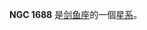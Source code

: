 {{NGCInfoBox|NGCID=NGC 1688|發現者=約翰·弗里德里希·威廉·赫歇爾|發現日期=1834年12月4日|其他編號=ESO 119-6,AM 0447-595,IRAS04476-5953|曆元=J2000.0|赤經=4時48分23.5秒
|赤緯=-59°48'0"|星座=剑鱼座|星體=星系|星等=11.6|表面亮度=13.1|藍等=12.3}}

'''NGC 1688''' 是[[剑鱼座|剑鱼座]]的一個[[星系|星系]]。

{{NGCReference|1688}}
{{Catalogs|NGC=1688}}